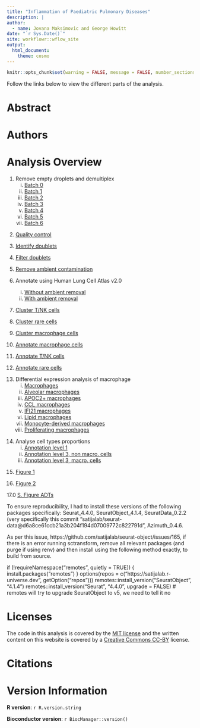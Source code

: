 ```yaml
---
title: "Inflammation of Paediatric Pulmonary Diseases"
description: |
author:
  - name: Jovana Maksimovic and George Howitt
date: "`r Sys.Date()`"
site: workflowr::wflow_site
output:
  html_document: 
    theme: cosmo
---
```


```r
knitr::opts_chunk$set(warning = FALSE, message = FALSE, number_sections = FALSE)
```

Follow the links below to view the different parts of the analysis. 


# Abstract {-}

# Authors {-}
 
# Analysis Overview {-}

1. Remove empty droplets and demultiplex
    i) [Batch 0](01.0_preprocess_batch0.html)
    ii) [Batch 1](01.1_preprocess_batch1.html)
    iii) [Batch 2](01.2_preprocess_batch2.html)
    iv) [Batch 3](01.3_preprocess_batch3.html)
    v) [Batch 4](01.4_preprocess_batch4.html)
    vi) [Batch 5](01.5_preprocess_batch5.html)
    vii) [Batch 6](01.6_preprocess_batch6.html)

<!-- 13. Differential expression analysis within macrophage sub-types -->
<!--     i)    [Alveolar macro. CF modifiers & severity](13.0_DGE_analysis_macro-alveolar_cells_CF-only-samples.html)  -->
2. [Quality control](02.0_quality_control.html)

3. [Identify doublets](03.0_identify_doublets.html)

4. [Filter doublets](04.0_filter_doublets.html)

5. [Remove ambient contamination](05.0_remove_ambient.html)

6. Annotate using Human Lung Cell Atlas v2.0
    i)    [Without ambient removal](06.0_azimuth_annotation.html)
    ii)    [With ambient removal](06.1_azimuth_annotation_decontx.html)
    
<!-- 13. Differential expression analysis within macrophage sub-types -->
<!--     i)    [Alveolar macro. CF modifiers & severity](13.0_DGE_analysis_macro-alveolar_cells_CF-only-samples.html)  -->
7. [Cluster T/NK cells](07.1_integrate_cluster_t_cells_decontx.html)

8. [Cluster rare cells](08.1_integrate_cluster_other_cells_decontx.html)

9. [Cluster macrophage cells](09.0_integrate_cluster_macro_cells.html)

10. [Annotate macrophage cells](10.0_manual_annotations_macro_cells.html) 

11. [Annotate T/NK cells](11.0_manual_annotations_t_cells_decontx.html)  

12. [Annotate rare cells](12.0_manual_annotations_other_cells.html) 

<!-- 13. Differential expression analysis within macrophage sub-types -->
<!--     i)    [Alveolar macro. CF modifiers & severity](13.0_DGE_analysis_macro-alveolar_cells_CF-only-samples.html)  -->
<!--     ii)    [Alveolar macro. CF$\pm$modifiers vs non-CF control](13.1_DGE_analysis_macro-alveolar_cells_CF-vs-control-samples.html) -->
<!--     iii)    [Monocyte-derived macro. CF modifiers & severity](13.2_DGE_analysis_macro-monocyte-derived_CF-only-samples.html)  -->
<!--     iv)    [Monocyte-derived macro. CF$\pm$modifiers vs non-CF control](13.3_DGE_analysis_macro-monocyte-derived_CF-vs-control-samples.html) -->
<!--     v)    [Macro. CCL CF modifiers & severity](13.4_DGE_analysis_macro-CCL_CF-only-samples.html)  -->
<!--     vi)    [Macro. CCL CF$\pm$modifiers vs non-CF control](13.5_DGE_analysis_macro-CCL_CF-vs-control-samples.html)  -->
<!--     vii)    [Macro. IFI27 CF modifiers & severity](13.6_DGE_analysis_macro-IFI27_CF-only-samples.html)  -->
<!--     vii)    [Macro. IFI27 CF$\pm$modifiers vs non-CF control](13.7_DGE_analysis_macro-IFI27_CF-vs-control-samples.html)  -->
<!--     ix)    [Macro. lipid CF modifiers & severity](13.8_DGE_analysis_macro-lipid_CF-only-samples.html)  -->
<!--     x)    [Macro. lipid CF$\pm$modifiers vs non-CF control](13.9_DGE_analysis_macro-lipid_CF-vs-control-samples.html) -->
<!--     xi)    [Macro. APOC2+ CF modifiers & severity](13.10_DGE_analysis_macro-APOC2+_CF-only-samples.html)  -->
<!--     xii)    [Macro. APOC2+ CF$\pm$modifiers vs non-CF control](13.11_DGE_analysis_macro-APOC2+_CF-vs-control-samples.html) -->
<!--     xiii)    [Macro. proliferating CF modifiers & severity](13.12_DGE_analysis_macro-proliferating_CF-only-samples.html)  -->
<!--     xiv)    [Macro. proliferating CF$\pm$modifiers vs non-CF control](13.13_DGE_analysis_macro-proliferating_CF-vs-control-samples.html) -->
13. Differential expression analysis of macrophage
    i) [Macrophages](13.0_DGE_analysis_macrophages.html)
    ii) [Alveolar macrophages](13.1_DGE_analysis_macro-alveolar.html)
    iii) [APOC2+ macrophages](13.2_DGE_analysis_macro-APOC2+.html)
    iv) [CCL macrophages](13.3_DGE_analysis_macro-CCL.html)
    v) [IFI21 macrophages](13.4_DGE_analysis_macro-IFI27.html)
    vi) [Lipid macrophages](13.5_DGE_analysis_macro-lipid.html)
    vii) [Monocyte-derived macrophages](13.6_DGE_analysis_macro-monocyte-derived.html)
    viii) [Proliferating macrophages](13.7_DGE_analysis_macro-proliferating.html)

<!-- 13. Differential expression analysis within macrophage sub-types -->
<!--     i)    [Alveolar macro. CF modifiers & severity](13.0_DGE_analysis_macro-alveolar_cells_CF-only-samples.html)  -->
14. Analyse cell types proportions
    i) [Annotation level 1](14.0_proportions_analysis_ann_level_1.html) 
    ii) [Annotation level 3, non macro. cells](14.1_proportions_analysis_ann_level_3_non-macrophages.html)
    iii) [Annotation level 3, macro. cells](14.2_proportions_analysis_ann_level_3_macrophages.html)

<!-- 13. Differential expression analysis within macrophage sub-types -->
<!--     i)    [Alveolar macro. CF modifiers & severity](13.0_DGE_analysis_macro-alveolar_cells_CF-only-samples.html)  -->
15. [Figure 1](15.0_Figure_1.html)

<!-- 13. Differential expression analysis within macrophage sub-types -->
<!--     i)    [Alveolar macro. CF modifiers & severity](13.0_DGE_analysis_macro-alveolar_cells_CF-only-samples.html)  -->
16. [Figure 2](16.0_Figure_2.html)

<!-- 13. Differential expression analysis within macrophage sub-types -->
<!--     i)    [Alveolar macro. CF modifiers & severity](13.0_DGE_analysis_macro-alveolar_cells_CF-only-samples.html)  -->
17.0 [S. Figure ADTs](17.0_Supplementary_Figure_ADTs.html)    

<!-- 13. Differential expression analysis within macrophage sub-types -->
<!--     i)    [Alveolar macro. CF modifiers & severity](13.0_DGE_analysis_macro-alveolar_cells_CF-only-samples.html)  -->
To ensure reproducibility, I had to install these versions of the following packages specifically: Seurat_4.4.0,  SeuratObject_4.1.4, SeuratData_0.2.2 (very specifically this commit "satijalab/seurat-data@d6a8ce61ccb21a3b204f194d07009772c822791d", Azimuth_0.4.6.

As per this issue, https://github.com/satijalab/seurat-object/issues/165, if there is an error running sctransform, remove all relevant packages (and purge if using renv) and then install using the following method exactly, to build from source.

if (!requireNamespace("remotes", quietly = TRUE)) {
  install.packages("remotes")
}
options(repos = c("https://satijalab.r-universe.dev", getOption("repos")))
remotes::install_version("SeuratObject", "4.1.4")
remotes::install_version("Seurat", "4.4.0", upgrade = FALSE) # remotes will try to upgrade SeuratObject to v5, we need to tell it no


# Licenses {-}

The code in this analysis is covered by the [MIT license][mit] and the written
content on this website is covered by a [Creative Commons CC-BY][cc] license.


# Citations {-}



# Version Information  {-}

**R version**: `r R.version.string`

**Bioconductor version**: `r BiocManager::version()`


[mit]: https://choosealicense.com/licenses/mit/ "MIT License"
[cc]: https://choosealicense.com/licenses/cc-by-4.0/ "CC-BY License"

